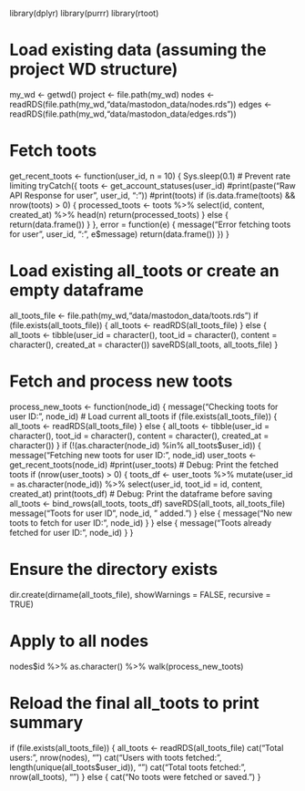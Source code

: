 library(dplyr)
library(purrr)
library(rtoot) 

# Load existing data (assuming the project WD structure)
my_wd <- getwd()
project <- file.path(my_wd)
nodes <- readRDS(file.path(my_wd,"data/mastodon_data/nodes.rds"))
edges <- readRDS(file.path(my_wd,"data/mastodon_data/edges.rds"))

# Fetch toots
get_recent_toots <- function(user_id, n = 10) {
  Sys.sleep(0.1)  # Prevent rate limiting
  tryCatch({
    toots <- get_account_statuses(user_id)
    #print(paste("Raw API Response for user", user_id, ":"))
    #print(toots) 
    if (is.data.frame(toots) && nrow(toots) > 0) {
      processed_toots <- toots %>%
        select(id, content, created_at) %>%
        head(n)
      return(processed_toots)
    } else {
      return(data.frame())
    }
  }, error = function(e) {
    message("Error fetching toots for user ", user_id, ": ", e$message)
    return(data.frame())
  })
}

# Load existing all_toots or create an empty dataframe
all_toots_file <- file.path(my_wd,"data/mastodon_data/toots.rds")
if (file.exists(all_toots_file)) {
  all_toots <- readRDS(all_toots_file)
} else {
  all_toots <- tibble(user_id = character(), toot_id = character(), content = character(), created_at = character())
  saveRDS(all_toots, all_toots_file)
}

# Fetch and process new toots
process_new_toots <- function(node_id) {
  message("Checking toots for user ID: ", node_id)
  # Load current all_toots
  if (file.exists(all_toots_file)) {
    all_toots <- readRDS(all_toots_file)
  } else {
    all_toots <- tibble(user_id = character(), toot_id = character(), content = character(), created_at = character())
  }
  if (!(as.character(node_id) %in% all_toots$user_id)) {
    message("Fetching new toots for user ID: ", node_id)
    user_toots <- get_recent_toots(node_id)
    #print(user_toots)  # Debug: Print the fetched toots
    if (nrow(user_toots) > 0) {
      toots_df <- user_toots %>%
        mutate(user_id = as.character(node_id)) %>%
        select(user_id, toot_id = id, content, created_at)
      print(toots_df)  # Debug: Print the dataframe before saving
      all_toots <- bind_rows(all_toots, toots_df)
      saveRDS(all_toots, all_toots_file)
      message("Toots for user ID ", node_id, " added.")
    } else {
      message("No new toots to fetch for user ID: ", node_id)
    }
  } else {
    message("Toots already fetched for user ID: ", node_id)
  }
}

# Ensure the directory exists
dir.create(dirname(all_toots_file), showWarnings = FALSE, recursive = TRUE)

# Apply to all nodes
nodes$id %>% as.character() %>% walk(process_new_toots)

# Reload the final all_toots to print summary
if (file.exists(all_toots_file)) {
  all_toots <- readRDS(all_toots_file)
  cat("Total users: ", nrow(nodes), "\n")
  cat("Users with toots fetched: ", length(unique(all_toots$user_id)), "\n")
  cat("Total toots fetched: ", nrow(all_toots), "\n")
} else {
  cat("No toots were fetched or saved.\n")
}
